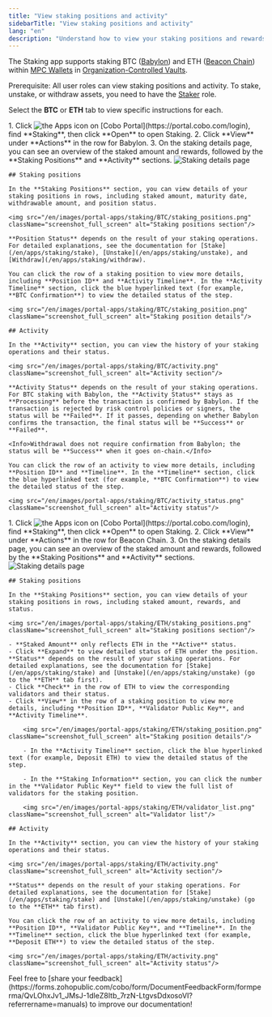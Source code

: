 ```yaml
---
title: "View staking positions and activity"
sidebarTitle: "View staking positions and activity"
lang: "en"
description: "Understand how to view your staking positions and rewards va Cobo Portal, ensuring transparency in your staking operations."
---
```

<Info>The Staking app supports staking BTC ([Babylon](https://babylonlabs.io/)) and ETH ([Beacon Chain](https://ethereum.org/en/roadmap/beacon-chain/)) within [MPC Wallets](/en/portal/mpc-wallets/introduction) in [Organization-Controlled Vaults](/en/portal/mpc-wallets/ocw/create-mpc-vault).</Info>

<Note>Prerequisite: All user roles can view staking positions and activity. To stake, unstake, or withdraw assets, you need to have the [Staker](/en/portal/organization/roles-and-permissions) role.</Note>

Select the **BTC** or **ETH** tab to view specific instructions for each.

<Tabs>
  <Tab title="BTC">
    1. Click <img src="/en/images/common/icon_apps.svg" className="icon" alt="the Apps icon"/> on [Cobo Portal](https://portal.cobo.com/login), find **Staking**, then click **Open** to open Staking.
    2. Click **View** under **Actions** in the row for Babylon.
    3. On the staking details page, you can see an overview of the staked amount and rewards, followed by the **Staking Positions** and **Activity** sections.
        <img src="/en/images/portal-apps/staking/BTC/staking_details.png" className="screenshot_full_screen" alt="Staking details page"/>

    ## Staking positions

    In the **Staking Positions** section, you can view details of your staking positions in rows, including staked amount, maturity date, withdrawable amount, and position status.

    <img src="/en/images/portal-apps/staking/BTC/staking_positions.png" className="screenshot_full_screen" alt="Staking positions section"/>

    **Position Status** depends on the result of your staking operations. For detailed explanations, see the documentation for [Stake](/en/apps/staking/stake), [Unstake](/en/apps/staking/unstake), and [Withdraw](/en/apps/staking/withdraw).

    You can click the row of a staking position to view more details, including **Position ID** and **Activity Timeline**. In the **Activity Timeline** section, click the blue hyperlinked text (for example, **BTC Confirmation**) to view the detailed status of the step.

    <img src="/en/images/portal-apps/staking/BTC/staking_position.png" className="screenshot_full_screen" alt="Staking position details"/>

    ## Activity

    In the **Activity** section, you can view the history of your staking operations and their status.

    <img src="/en/images/portal-apps/staking/BTC/activity.png" className="screenshot_full_screen" alt="Activity section"/>

    **Activity Status** depends on the result of your staking operations. For BTC staking with Babylon, the **Activity Status** stays as **Processing** before the transaction is confirmed by Babylon. If the transaction is rejected by risk control policies or signers, the status will be **Failed**. If it passes, depending on whether Babylon confirms the transaction, the final status will be **Success** or **Failed**.

    <Info>Withdrawal does not require confirmation from Babylon; the status will be **Success** when it goes on-chain.</Info>

    You can click the row of an activity to view more details, including **Position ID** and **Timeline**. In the **Timeline** section, click the blue hyperlinked text (for example, **BTC Confirmation**) to view the detailed status of the step.

    <img src="/en/images/portal-apps/staking/BTC/activity_status.png" className="screenshot_full_screen" alt="Activity status"/>
  </Tab>
  <Tab title="ETH">
    1. Click <img src="/en/images/common/icon_apps.svg" className="icon" alt="the Apps icon"/> on [Cobo Portal](https://portal.cobo.com/login), find **Staking**, then click **Open** to open Staking.
    2. Click **View** under **Actions** in the row for Beacon Chain.
    3. On the staking details page, you can see an overview of the staked amount and rewards, followed by the **Staking Positions** and **Activity** sections.
        <img src="/en/images/portal-apps/staking/ETH/staking_details.png" className="screenshot_full_screen" alt="Staking details page"/>

    ## Staking positions

    In the **Staking Positions** section, you can view details of your staking positions in rows, including staked amount, rewards, and status. 

    <img src="/en/images/portal-apps/staking/ETH/staking_positions.png" className="screenshot_full_screen" alt="Staking positions section"/>

    - **Staked Amount** only reflects ETH in the **Active** status.
    - Click **Expand** to view detailed status of ETH under the position. **Status** depends on the result of your staking operations. For detailed explanations, see the documentation for [Stake](/en/apps/staking/stake) and [Unstake](/en/apps/staking/unstake) (go to the **ETH** tab first).
    - Click **Check** in the row of ETH to view the corresponding validators and their status.
    - Click **View** in the row of a staking position to view more details, including **Position ID**, **Validator Public Key**, and **Activity Timeline**. 

        <img src="/en/images/portal-apps/staking/ETH/staking_position.png" className="screenshot_full_screen" alt="Staking position details"/>

        - In the **Activity Timeline** section, click the blue hyperlinked text (for example, Deposit ETH) to view the detailed status of the step.
        
        - In the **Staking Information** section, you can click the number in the **Validator Public Key** field to view the full list of validators for the staking position.

        <img src="/en/images/portal-apps/staking/ETH/validator_list.png" className="screenshot_full_screen" alt="Validator list"/>

    ## Activity

    In the **Activity** section, you can view the history of your staking operations and their status.

    <img src="/en/images/portal-apps/staking/ETH/activity.png" className="screenshot_full_screen" alt="Activity section"/>

    **Status** depends on the result of your staking operations. For detailed explanations, see the documentation for [Stake](/en/apps/staking/stake) and [Unstake](/en/apps/staking/unstake) (go to the **ETH** tab first).

    You can click the row of an activity to view more details, including **Position ID**, **Validator Public Key**, and **Timeline**. In the **Timeline** section, click the blue hyperlinked text (for example, **Deposit ETH**) to view the detailed status of the step.

    <img src="/en/images/portal-apps/staking/ETH/activity.png" className="screenshot_full_screen" alt="Activity status"/>

  </Tab>
</Tabs>
<Tip>Feel free to [share your feedback](https://forms.zohopublic.com/cobo/form/DocumentFeedbackForm/formperma/QvLOhxJv1_JMsJ-1dleZ8Itb_7rzN-LtgvsDdxosoVI?referrername=manuals) to improve our documentation!</Tip>